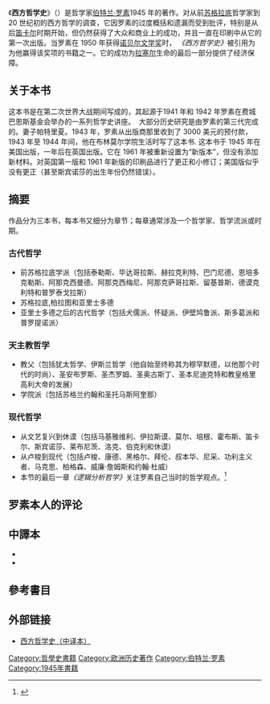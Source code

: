 {{Infobox book
| name          = 西方哲学史
| translator    =
| image         = <!-- 檔案不存在 [[Image:History_of_Western_Philosophy.jpeg|200px]] ，可從英文維基百科取得 -->
| caption =
| author        = [[伯特兰·罗素|伯特兰·罗素]]
| illustrator   =
| cover_artist  =
| country       =
| language      =
| series        =
| subject       = [[西方哲学|西方哲学]]、历史
| genre         = 非虚构
| publisher     = George Allen & Unwin Ltd, London
| release_date  = 1945 (US) <br> 1946 (UK)
| english_release_date =
| media_type    =
| pages         =
| isbn          = 0-415-32505-6
| dewey         =
| congress      =
| oclc          =
| preceded_by   =
| followed_by   =
}}

《'''西方哲学史'''》（{{lang-en|''A History of Western Philosophy''}}）是哲学家[[伯特兰·罗素|伯特兰·罗素]]1945 年的著作。对从前[[苏格拉底|苏格拉底]]哲学家到 20 世纪初的西方哲学的调查，它因罗素的过度概括和遗漏而受到批评，特别是从后[[笛卡尔|笛卡尔]]时期开始，但仍然获得了大众和商业上的成功，并且一直在印刷中从它的第一次出版。当罗素在 1950 年获得[[诺贝尔文学奖|诺贝尔文学奖]]时， ''《西方哲学史》''被引用为为他赢得该奖项的书籍之一。它的成功为[[拉塞尔|拉塞尔]]生命的最后一部分提供了经济保障。

== 关于本书 ==

这本书是在第二次世界大战期间写成的，其起源于1941 年和 1942 年罗素在费城巴恩斯基金会举办的一系列哲学史讲座。  大部分历史研究是由罗素的第三代完成的。妻子帕特里夏。1943 年，罗素从出版商那里收到了 3000 美元的预付款，1943 年至 1944 年间，他在布林莫尔学院生活时写了这本书. 这本书于 1945 年在美国出版，一年后在英国出版。它在 1961 年被重新设置为“新版本”，但没有添加新材料。对英国第一版和 1961 年新版的印刷品进行了更正和小修订；美国版似乎没有更正（甚至斯宾诺莎的出生年份仍然错误）。

== 摘要 ==
作品分为三本书，每本书又细分为章节；每章通常涉及一个哲学家、哲学流派或时期。

=== 古代哲学 ===

* 前苏格拉底学派（包括泰勒斯、毕达哥拉斯、赫拉克利特、巴门尼德、恩培多克勒斯、阿那克西曼德、阿那克西梅尼、阿那克萨哥拉斯、留基普斯、德谟克利特和普罗泰戈拉斯）
* 苏格拉底,柏拉图和亚里士多德
* 亚里士多德之后的古代哲学（包括犬儒派、怀疑派、伊壁鸠鲁派、斯多葛派和普罗提诺派）

=== 天主教哲学 ===

* 教父（包括犹太哲学、伊斯兰哲学（他自始至终称其为穆罕默德，以他那个时代的时尚）、圣安布罗斯、圣杰罗姆、圣奥古斯丁、圣本尼迪克特和​​教皇格里高利大帝的发展）
* 学院派（包括苏格兰约翰和圣托马斯阿奎那）

=== 现代哲学 ===

* 从文艺复兴到休谟（包括马基雅维利、伊拉斯谟、莫尔、培根、霍布斯、笛卡尔、斯宾诺莎、莱布尼茨、洛克、伯克利和休谟）
* 从卢梭到现代（包括卢梭、康德、黑格尔、拜伦、叔本华、尼采、功利主义者、马克思、柏格森、威廉·詹姆斯和约翰·杜威）
* 本节的最后一章''《逻辑分析哲学》''关注罗素自己当时的哲学观点。<ref>{{Cite book|chapter=|url=https://books.google.com/books?id=iQZ6Xk9VdtAC&newbks=0&printsec=frontcover&hl=en|publisher=Simon and Schuster|date=2008-06-30|isbn=978-1-4165-9915-9|language=en|first=Bertrand|last=Russell|title=History of Western Philosophy}}</ref>

== 罗素本人的评论 ==
{{quote|
我把《西方哲学史》前面的部分看作文化的历史，但后面的部分，当科学重要起来后，就很难这样写。我尽力而为，但写的如何，我完全没有把握。评论家有时指责我写的并非真实的历史而是关于随我意挑选的事件的带偏见的讲述。但在我看来，即使有人可以不带偏见的写历史，写出的也必定是乏味的历史。—— <small>伯特兰·罗素，《自传》，第十三章</small>
}}

== 中譯本 ==
*{{cite book|title=西方哲學史（上）|others=何兆武、李約瑟／譯，[[高宣揚|高宣揚]]／導讀，[[葉新雲|葉新雲]]／審定、作序|publisher=左岸|location=台北|date=2005年1月|ISBN=986-7854-74-8}}
*{{cite book|title=西方哲學史（下）|others=馬元德／譯，葉新雲／審定|publisher=左岸|location=台北|date=2005年1月|ISBN=986-7854-83-7}}

==參考書目==
{{reflist}}

{{wikiquote|:en:A History of Western Philosophy|A History of Western Philosophy}}
== 外部链接 ==
* [https://web.archive.org/web/20131207222204/http://tianyabook.com/zhexue/xifang/index.html 西方哲学史（中译本）]

[[Category:哲學史書籍|Category:哲學史書籍]]
[[Category:欧洲历史著作|Category:欧洲历史著作]]
[[Category:伯特兰·罗素|Category:伯特兰·罗素]]
[[Category:1945年書籍|Category:1945年書籍]]